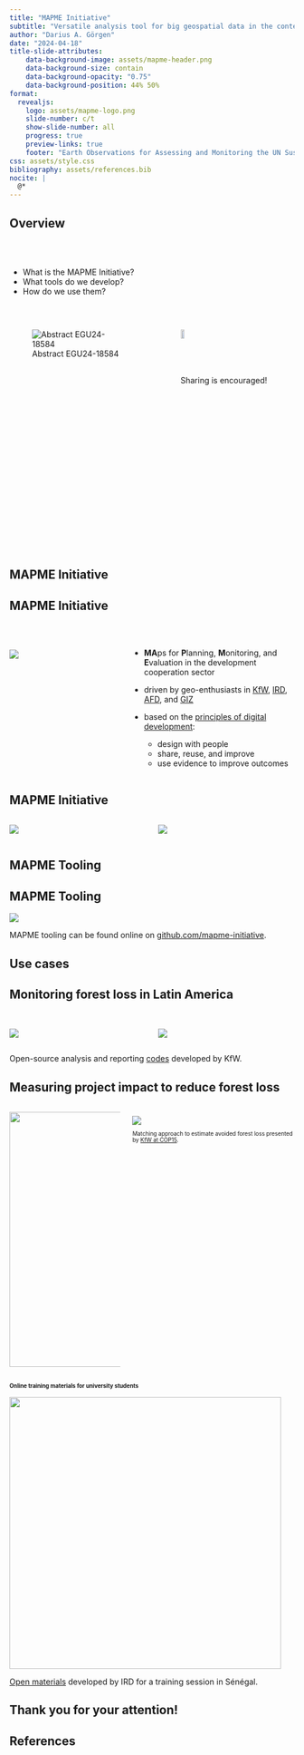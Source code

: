```yaml
---
title: "MAPME Initiative"
subtitle: "Versatile analysis tool for big geospatial data in the context of sustainable development"
author: "Darius A. Görgen"
date: "2024-04-18"
title-slide-attributes:
    data-background-image: assets/mapme-header.png
    data-background-size: contain
    data-background-opacity: "0.75"
    data-background-position: 44% 50%
format: 
  revealjs: 
    logo: assets/mapme-logo.png
    slide-number: c/t
    show-slide-number: all
    progress: true
    preview-links: true
    footer: "Earth Observations for Assessing and Monitoring the UN Sustainable Development Goals (ITS3.3/ESSI4.1) - EGU2024 - Vienna"
css: assets/style.css
bibliography: assets/references.bib
nocite: |
  @*
---
```


## Overview {.smaller}

<br>
<br>

- What is the MAPME Initiative?
- What tools do we develop?
- How do we use them?

<br>


::: columns

::: {.column width="50%"}
![Abstract EGU24-18584](assets/egu24-18584-qr.png){fig-align="left"}
:::

::: {.column width="50%"}
![Sharing is encouraged!](assets/egu2024-sharing-is-encouraged.png){width="20%" fig-align="left"}
:::

:::

## MAPME Initiative {.center background-color="#032733"}


## MAPME Initiative {.smaller}

::: columns

::: {.column width="40%"}
<br>
<br>
[![](assets/mapme-components.svg)](https://www.mapme-initiative.org/){fig-align="left"}
:::


::: {.column width="60%"}
<br>

- **MA**ps for **P**lanning, **M**onitoring, and **E**valuation in the development cooperation sector

- driven by geo-enthusiasts in [KfW](https://www.kfw.de/kfw.de.html), [IRD](https://en.ird.fr/), [AFD](https://www.afd.fr/fr), and [GIZ](https://www.giz.de/) 

- based on the [principles of digital development](https://digitalprinciples.org/):
  - design with people
  - share, reuse, and improve
  - use evidence to improve outcomes
:::

:::


## MAPME Initiative {.smaller}

:::columns
::: {.column width="50%"}
![](assets/geo-data-analysis-without-mapme.svg)
:::
::: {.column width="50%"}
![](assets/geo-data-analysis-with-mapme.svg)
:::
:::

## MAPME Tooling {.center background-color="#032733"}

## MAPME Tooling {.smaller}

![](assets/mapme-compute.png)

MAPME tooling can be found online on [github.com/mapme-initiative](https://github.com/mapme-initiative/).

## Use cases {.center background-color="#032733"}

## Monitoring forest loss in Latin America {.smaller}

:::columns
::: {.column width="50%"}
<br>
![](assets/kfw-map.png)
:::
::: {.column width="50%"}
<br>
![](assets/kfw-lollipop.png)
:::
:::

Open-source analysis and reporting [codes](https://openkfw.github.io/mapme.protectedareas/index.html) developed by KfW.

## Measuring project impact to reduce forest loss 

:::columns
::: {.column width="50%"}
![](assets/kfw-flyer.png){height=450}
:::

::: {.column width="50%" style="font-size: 70%;"}
<br>
![](assets/kfw-matching.png)

Matching approach to estimate avoided forest loss presented by [KfW at COP15](https://www.kfw-entwicklungsbank.de/PDF/Evaluierung/Themenbezogene-Evaluierungen/FZE_PA_onepager.pdf). 
:::
:::


## Online training materials for university students {style="font-size: 70%;"}

![](assets/ird-training.png){fig-align="center" height=480}

[Open materials](https://lenaigmoign.github.io/JUMI_R/) developed by IRD for a training session in Sénégal.


## Thank you for your attention! {.center background-color="#032733"}


## References {.smaller}
<br>
<br>

::: {#refs}
:::
